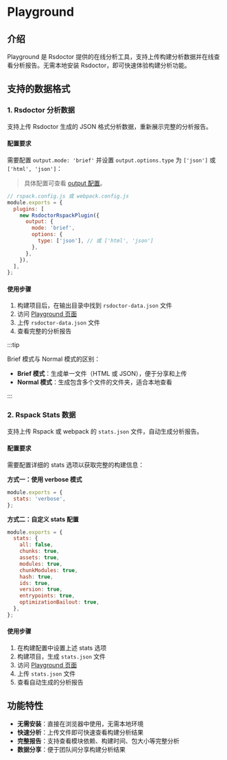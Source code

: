 # Playground

## 介绍

Playground 是 Rsdoctor 提供的在线分析工具，支持上传构建分析数据并在线查看分析报告。无需本地安装 Rsdoctor，即可快速体验构建分析功能。

## 支持的数据格式

### 1. Rsdoctor 分析数据

支持上传 Rsdoctor 生成的 JSON 格式分析数据，重新展示完整的分析报告。

#### 配置要求

需要配置 `output.mode: 'brief'` 并设置 `output.options.type` 为 `['json']` 或 `['html', 'json']`：

> 具体配置可查看 [output 配置](/config/options/output)。

```js
// rspack.config.js 或 webpack.config.js
module.exports = {
  plugins: [
    new RsdoctorRspackPlugin({
      output: {
        mode: 'brief',
        options: {
          type: ['json'], // 或 ['html', 'json']
        },
      },
    }),
  ],
};
```

#### 使用步骤

1. 构建项目后，在输出目录中找到 `rsdoctor-data.json` 文件
2. 访问 [Playground 页面](https://rsdoctor.rs/preview/#/resources/uploader)
3. 上传 `rsdoctor-data.json` 文件
4. 查看完整的分析报告

:::tip

Brief 模式与 Normal 模式的区别：

- **Brief 模式**：生成单一文件（HTML 或 JSON），便于分享和上传
- **Normal 模式**：生成包含多个文件的文件夹，适合本地查看

:::

### 2. Rspack Stats 数据

支持上传 Rspack 或 webpack 的 `stats.json` 文件，自动生成分析报告。

#### 配置要求

需要配置详细的 stats 选项以获取完整的构建信息：

**方式一：使用 verbose 模式**

```js
module.exports = {
  stats: 'verbose',
};
```

**方式二：自定义 stats 配置**

```js
module.exports = {
  stats: {
    all: false,
    chunks: true,
    assets: true,
    modules: true,
    chunkModules: true,
    hash: true,
    ids: true,
    version: true,
    entrypoints: true,
    optimizationBailout: true,
  },
};
```

#### 使用步骤

1. 在构建配置中设置上述 stats 选项
2. 构建项目，生成 `stats.json` 文件
3. 访问 [Playground 页面](https://rsdoctor.rs/preview/#/resources/uploader)
4. 上传 `stats.json` 文件
5. 查看自动生成的分析报告

## 功能特性

- **无需安装**：直接在浏览器中使用，无需本地环境
- **快速分析**：上传文件即可快速查看构建分析结果
- **完整报告**：支持查看模块依赖、构建时间、包大小等完整分析
- **数据分享**：便于团队间分享构建分析结果
